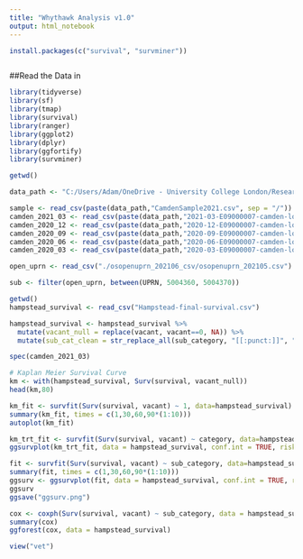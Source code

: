 ```yaml
---
title: "Whythawk Analysis v1.0"
output: html_notebook
---
```


```r
install.packages(c("survival", "survminer"))
```

```r

```


##Read the Data in

```r
library(tidyverse)
library(sf)
library(tmap)
library(survival)
library(ranger)
library(ggplot2)
library(dplyr)
library(ggfortify)
library(survminer)
```

```r
getwd()

data_path <- "C:/Users/Adam/OneDrive - University College London/Research/Whythawk/new_merged_reports"

sample <- read_csv(paste(data_path,"CamdenSample2021.csv", sep = "/"))
camden_2021_03 <- read_csv(paste(data_path,"2021-03-E09000007-camden-location-report.csv", sep = "/"))
camden_2020_12 <- read_csv(paste(data_path,"2020-12-E09000007-camden-location-report.csv", sep = "/"))
camden_2020_09 <- read_csv(paste(data_path,"2020-09-E09000007-camden-location-report.csv", sep = "/"))
camden_2020_06 <- read_csv(paste(data_path,"2020-06-E09000007-camden-location-report.csv", sep = "/"))
camden_2020_03 <- read_csv(paste(data_path,"2020-03-E09000007-camden-location-report.csv", sep = "/"))

open_uprn <- read_csv("./osopenuprn_202106_csv/osopenuprn_202105.csv")

sub <- filter(open_uprn, between(UPRN, 5004360, 5004370))

getwd()
hampstead_survival <- read_csv("Hampstead-final-survival.csv")

```

```r
hampstead_survival <- hampstead_survival %>% 
  mutate(vacant_null = replace(vacant, vacant==0, NA)) %>% 
  mutate(sub_cat_clean = str_replace_all(sub_category, "[[:punct:]]", " "))
```


```r
spec(camden_2021_03)
```

```r
# Kaplan Meier Survival Curve
km <- with(hampstead_survival, Surv(survival, vacant_null))
head(km,80)

km_fit <- survfit(Surv(survival, vacant) ~ 1, data=hampstead_survival)
summary(km_fit, times = c(1,30,60,90*(1:10)))
autoplot(km_fit)
```

```r
km_trt_fit <- survfit(Surv(survival, vacant) ~ category, data=hampstead_survival)
ggsurvplot(km_trt_fit, data = hampstead_survival, conf.int = TRUE, risk.table = T, risk.table.height = 0.4, pval = T)
```

```r
fit <- survfit(Surv(survival, vacant) ~ sub_category, data=hampstead_survival)
summary(fit, times = c(1,30,60,90*(1:10)))
ggsurv <- ggsurvplot(fit, data = hampstead_survival, conf.int = TRUE, risk.table = F, risk.table.height = 0.4, pval = T, legend = c(0.7, 0.2))
ggsurv
ggsave("ggsurv.png")

```

```r
cox <- coxph(Surv(survival, vacant) ~ sub_category, data = hampstead_survival)
summary(cox)
ggforest(cox, data = hampstead_survival)


```

```r
view("vet")
```

